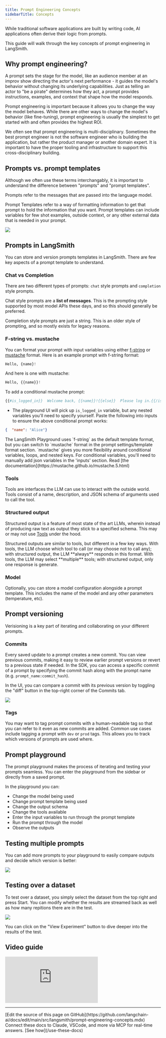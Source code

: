 ```yaml
---
title: Prompt Engineering Concepts
sidebarTitle: Concepts
---
```



While traditional software applications are built by writing code, AI applications often derive their logic from prompts.

This guide will walk through the key concepts of prompt engineering in LangSmith.

## Why prompt engineering?

A prompt sets the stage for the model, like an audience member at an improv show directing the actor's next performance - it guides the model's behavior without changing its underlying capabilities. Just as telling an actor to "be a pirate" determines how they act, a prompt provides instructions, examples, and context that shape how the model responds.

Prompt engineering is important because it allows you to change the way the model behaves. While there are other ways to change the model's behavior (like fine-tuning), prompt engineering is usually the simplest to get started with and often provides the highest ROI.

We often see that prompt engineering is multi-disciplinary. Sometimes the best prompt engineer is not the software engineer who is building the application, but rather the product manager or another domain expert. It is important to have the proper tooling and infrastructure to support this cross-disciplinary building.

## Prompts vs. prompt templates

Although we often use these terms interchangably, it is important to understand the difference between "prompts" and "prompt templates".

Prompts refer to the messages that are passed into the language model.

Prompt Templates refer to a way of formatting information to get that prompt to hold the information that you want. Prompt templates can include variables for few shot examples, outside context, or any other external data that is needed in your prompt.

![](/langsmith/images/prompt-vs-prompt-template.png)

## Prompts in LangSmith

You can store and version prompts templates in LangSmith. There are few key aspects of a prompt template to understand.

### Chat vs Completion

There are two different types of prompts: `chat` style prompts and `completion` style prompts.

Chat style prompts are a **list of messages**. This is the prompting style supported by most model APIs these days, and so this should generally be preferred.

Completion style prompts are just a string. This is an older style of prompting, and so mostly exists for legacy reasons.

### F-string vs. mustache

You can format your prompt with input variables using either [f-string](https://realpython.com/python-f-strings/) or [mustache](https://mustache.github.io/mustache.5.html) format. Here is an example prompt with f-string format:

```python
Hello, {name}!
```

And here is one with mustache:

```python
Hello, {{name}}!
```

To add a conditional mustache prompt:

```python
{{#is_logged_in}}  Welcome back, {{name}}!{{else}}  Please log in.{{/is_logged_in}}
```

* The playground UI will pick up `is_logged_in` variable, but any nested variables you'll need to specify yourself. Paste the following into inputs to ensure the above conditional prompt works:

```json
{  "name": "Alice"}
```

<Check>
The LangSmith Playground uses `f-string` as the default template format, but you can switch to `mustache` format in the prompt settings/template format section. `mustache` gives you more flexibility around conditional variables, loops, and nested keys. For conditional variables, you'll need to manually add json variables in the 'inputs' section. Read [the documentation](https://mustache.github.io/mustache.5.html)
</Check>

### Tools

Tools are interfaces the LLM can use to interact with the outside world. Tools consist of a name, description, and JSON schema of arguments used to call the tool.

### Structured output

Structured output is a feature of most state of the art LLMs, wherein instead of producing raw text as output they stick to a specified schema. This may or may not use [Tools](#tools) under the hood.

<Check>
Structured outputs are similar to tools, but different in a few key ways. With tools, the LLM choose which tool to call (or may choose not to call any); with structured output, the LLM **always** responds in this format. With tools, the LLM may select **multiple** tools; with structured output, only one response is generate.
</Check>

### Model

Optionally, you can store a model configuration alongside a prompt template. This includes the name of the model and any other parameters (temperature, etc).

## Prompt versioning

Verisioning is a key part of iterating and collaborating on your different prompts.

### Commits

Every saved update to a prompt creates a new commit. You can view previous commits, making it easy to review earlier prompt versions or revert to a previous state if needed. In the SDK, you can access a specific commit of a prompt by specifying the commit hash along with the prompt name (e.g. `prompt_name:commit_hash`).

In the UI, you can compare a commit with its previous version by toggling the "diff" button in the top-right corner of the Commits tab.

![](/langsmith/images/commit-diff.png)

### Tags

You may want to tag prompt commits with a human-readable tag so that you can refer to it even as new commits are added. Common use cases include tagging a prompt with `dev` or `prod` tags. This allows you to track which versions of prompts are used where.

## Prompt playground

The prompt playground makes the process of iterating and testing your prompts seamless. You can enter the playground from the sidebar or directly from a saved prompt.

In the playground you can:

* Change the model being used
* Change prompt template being used
* Change the output schema
* Change the tools available
* Enter the input variables to run through the prompt template
* Run the prompt through the model
* Observe the outputs

## Testing multiple prompts

You can add more prompts to your playground to easily compare outputs and decide which version is better:

![](/langsmith/images/add-prompt-to-playground.gif)

## Testing over a dataset

To test over a dataset, you simply select the dataset from the top right and press Start. You can modify whether the results are streamed back as well as how many repitions there are in the test.

![](/langsmith/images/test-over-dataset-in-playground.gif)

You can click on the "View Experiment" button to dive deeper into the results of the test.

## Video guide
<iframe
  className="w-full aspect-video rounded-xl"
  src="https://www.youtube.com/embed/h4f6bIWGkog?si=IVJFfhldC7M3HL4G"
  title="YouTube video player"
  frameBorder="0"
  allow="accelerometer; autoplay; clipboard-write; encrypted-media; gyroscope; picture-in-picture"
  allowFullScreen
></iframe>

---

<Callout icon="pen-to-square" iconType="regular">
    [Edit the source of this page on GitHub](https://github.com/langchain-ai/docs/edit/main/src/langsmith/prompt-engineering-concepts.mdx)
</Callout>
<Tip icon="terminal" iconType="regular">
    Connect these docs to Claude, VSCode, and more via MCP for    real-time answers. [See how](/use-these-docs)
</Tip>
